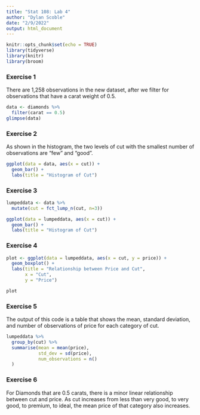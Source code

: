 ```yaml
---
title: "Stat 108: Lab 4"
author: "Dylan Scoble"
date: "2/9/2022"
output: html_document
---
```


```r
knitr::opts_chunk$set(echo = TRUE)
library(tidyverse)
library(knitr)
library(broom)
```


### Exercise 1
There are 1,258 observations in the new dataset, after we filter for observations that have a carat weight of 0.5.
```r
data <- diamonds %>% 
  filter(carat == 0.5)
glimpse(data)
```


### Exercise 2
As shown in the histogram, the two levels of cut with the smallest number of observations are "few" and "good".

```r
ggplot(data = data, aes(x = cut)) +
  geom_bar() +
  labs(title = "Histogram of Cut")
```

### Exercise 3
```r
lumpeddata <- data %>%
  mutate(cut = fct_lump_n(cut, n=3))

ggplot(data = lumpeddata, aes(x = cut)) +
  geom_bar() +
  labs(title = "Histogram of Cut")
```

### Exercise 4
```r
plot <- ggplot(data = lumpeddata, aes(x = cut, y = price)) +
  geom_boxplot() +
  labs(title = "Relationship between Price and Cut",
       x = "Cut",
       y = "Price")

plot
```


### Exercise 5
The output of this code is a table that shows the mean, standard deviation, and number of observations of price for each category of cut.
```r
lumpeddata %>%
  group_by(cut) %>% 
  summarise(mean = mean(price),
            std_dev = sd(price),
            num_observations = n()
  )
```

### Exercise 6
For Diamonds that are 0.5 carats, there is a minor linear relationship between cut and price. As cut increases from less than very good, to very good, to premium, to ideal, the mean price of that category also increases.


